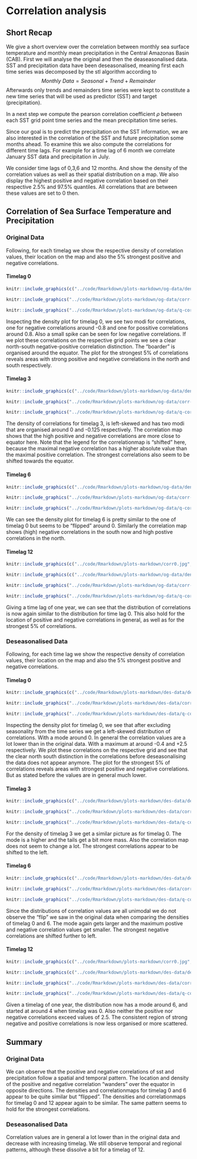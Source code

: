 # Correlation analysis
## Short Recap 

We give a short overview over the correlation between monthly sea surface temperature and monthly mean precipitation in the Central Amazonas Basin (CAB).
First we will analyse the original and then the deaseasonalised data.
SST and precipitation data have been deseasonalised, meaning first each time series was
decomposed by the stl algorithm according to 
$$Monthly \textit{ } Data = Seasonal + Trend + Remainder$$
Afterwards only trends and remainders time series were kept to constitute 
a new time series that will be used as predictor (SST) and target (precipitation).

In a next step we compute the pearson correlation coefficient $\rho$ between each SST grid point time series and the mean precipitation time series.

\begin{equation}
\rho_{X,Y}=\frac{\mathbb{E}\left[\left(X-\mu_{X}\right)\left(Y-\mu_{Y}\right)\right]}{\sigma_X\sigma_Y}
(\#eq:cor)
\end{equation}


Since our goal is to predict the precipitation on the SST information, we are
also interested in the correlation of the SST and future precipitation some months ahead.
To examine this we also compute the correlations for different time lags.
For example for a time lag of 6 month we correlate January SST data and precipitation in July.

We consider time lags of 0,3,6 and 12 months.
And show the density of the correlation values as well as their spatial distribution on a map. We also display the highest positive and negative correlation based on their
respective 2.5% and 97.5% quantiles. All correlations that are between these values are set to 0 then.


## Correlation of Sea Surface Temperature and Precipitation {.tabset .tabset-fade .tabset-pills}

### Original Data {.tabset .tabset-fade .tabset-pills}

Following, for each timelag we show the respective density of correlation values,
their location on the map and also the 5% strongest positive and negative correlations.

#### Timelag 0

```r
knitr::include_graphics(c("../code/Rmarkdown/plots-markdown/og-data/dens-0.jpg"))
```
```r
knitr::include_graphics("../code/Rmarkdown/plots-markdown/og-data/corr-0.jpg")
```
```r
knitr::include_graphics("../code/Rmarkdown/plots-markdown/og-data/q-corr-0.jpg")
```
Inspecting the density plot for timelag 0, we see two modi for correlations,
one for negative correlations around -0.8 and one for possitive correlations around 0.8. Also a small spike can be seen for low negative correlations.
If we plot these correlations on the respective grid points we see a clear north-south negative-positive correlation distinction. The "boarder" is organised around the equator.
The plot for the strongest 5% of correlations reveals areas with strong positive and negative correlations in the north and south respectively.

#### Timelag 3

```r
knitr::include_graphics(c("../code/Rmarkdown/plots-markdown/og-data/dens-3.jpg"))
```
```r
knitr::include_graphics("../code/Rmarkdown/plots-markdown/og-data/corr-3.jpg")
```
```r
knitr::include_graphics("../code/Rmarkdown/plots-markdown/og-data/q-corr-3.jpg")
```

The density of correlations for timelag 3, is left-skewed and has two
modi that are organised around 0 and -0.125 respectively.
The correlation map shows that the high positive and negative correlations are more close to equator here.
Note that the legend for the correlationmap is "shifted" here, because the maximal negative correlation has a higher absolute value than the
maximal positive correlation.
The strongest correlations also seem to be shifted towards the equator.

#### Timelag 6

```r
knitr::include_graphics(c("../code/Rmarkdown/plots-markdown/og-data/dens-6.jpg"))
```
```r
knitr::include_graphics("../code/Rmarkdown/plots-markdown/og-data/corr-6.jpg")
```
```r
knitr::include_graphics("../code/Rmarkdown/plots-markdown/og-data/q-corr-6.jpg")
```
We can see the density plot for timelag 6 is pretty similar to the one
of timelag 0 but seems to be "flipped" around 0.
Similarly the correlation map shows (high) negative correlations in the south now and high postive correlations in the north.

#### Timelag 12

```r
knitr::include_graphics(c("../code/Rmarkdown/plots-markdown/corr0.jpg","../code/Rmarkdown/plots-markdown/corr3.jpg","../code/Rmarkdown/plots-markdown/corr6.jpg","../code/Rmarkdown/plots-markdown/corr9.jpg", "../code/Rmarkdown/plots-markdown/corr12.jpg"))
```

```r
knitr::include_graphics(c("../code/Rmarkdown/plots-markdown/og-data/dens-12.jpg"))
```
```r
knitr::include_graphics("../code/Rmarkdown/plots-markdown/og-data/corr-12.jpg")
```
```r
knitr::include_graphics("../code/Rmarkdown/plots-markdown/og-data/q-corr-12.jpg")
```

Giving a time lag of one year, we can see that the distribution of correlations is now again similar to the distribution for time lag 0.
This also hold for the location of positive and negative correlations in general,
as well as for the strongest 5% of correlations.
 
### Deseasonalised Data {.tabset .tabset-fade .tabset-pills}
Following, for each time lag we show the respective density of correlation values,
their location on the map and also the 5% strongest positive and negative correlations.

#### Timelag 0

```r
knitr::include_graphics(c("../code/Rmarkdown/plots-markdown/des-data/dens-0.jpg"))
```
```r
knitr::include_graphics("../code/Rmarkdown/plots-markdown/des-data/corr-0.jpg")
```
```r
knitr::include_graphics("../code/Rmarkdown/plots-markdown/des-data/q-corr-0.jpg")
```
Inspecting the density plot for timelag 0, we see that after excluding seasonality from 
the time series we get a left-skewed distribution of correlations. With a mode around 0.
In general the correlation values are a lot lower than in the original data.
With a maximum at around -0.4 and +2.5 respectively.
We plot these correlations on the respective grid and see that the clear north south
distinction in the correlations before deseasonalising the data does not appear anymore.
The plot for the strongest 5% of correlations reveals areas with strongest positive and negative correlations. But as stated before the values are in general much lower.

#### Timelag 3

```r
knitr::include_graphics(c("../code/Rmarkdown/plots-markdown/des-data/dens-3.jpg"))
```


```r
knitr::include_graphics("../code/Rmarkdown/plots-markdown/des-data/corr-3.jpg")
```


```r
knitr::include_graphics("../code/Rmarkdown/plots-markdown/des-data/q-corr-3.jpg")
```

For the density of timelag 3 we get a similar picture as for timelag 0.
The mode is a higher and the tails get a bit more mass.
Also the correlation map does not seem to change a lot.
The strongest correlations appear to be shifted to the left.

#### Timelag 6

```r
knitr::include_graphics(c("../code/Rmarkdown/plots-markdown/des-data/dens-6.jpg"))
```
```r
knitr::include_graphics("../code/Rmarkdown/plots-markdown/des-data/corr-6.jpg")
```
```r
knitr::include_graphics("../code/Rmarkdown/plots-markdown/des-data/q-corr-6.jpg")
```
Since the distributions of correlation values are all unimodal we do not observe
the "flip" we saw in the original data when comparing the densities of timelag 0 and
6. The mode again gets larger and the maximum postive and negative correlation values
get smaller.
The strongest negative correlations are shifted further to left.

#### Timelag 12

```r
knitr::include_graphics(c("../code/Rmarkdown/plots-markdown/corr0.jpg","../code/Rmarkdown/plots-markdown/corr3.jpg","../code/Rmarkdown/plots-markdown/corr6.jpg","../code/Rmarkdown/plots-markdown/corr9.jpg", "../code/Rmarkdown/plots-markdown/corr12.jpg"))
```

```r
knitr::include_graphics(c("../code/Rmarkdown/plots-markdown/des-data/dens-12.jpg"))
```
```r
knitr::include_graphics("../code/Rmarkdown/plots-markdown/des-data/corr-12.jpg")
```
```r
knitr::include_graphics("../code/Rmarkdown/plots-markdown/des-data/q-corr-12.jpg")
```

Given a timelag of one year, the distribution now has a mode around 6, and started at around 4 when timelag was 0. Also neither the positive nor negative correlations exceed values of 2.5.
The consistent region of strong negative and positive correlations is now less organised or more scattered.

 

## Summary

### Original Data

We can observe that the positive and negative correlations of sst and precipitation follow a spatial and temporal pattern.
The location and density of the positive and negative correlation "wanders" over the equator in opposite directions.
The densities and correlationmaps for timelag 0 and 6 appear to be quite similar but "flipped".
The densities and correlationmaps for timelag 0 and 12 appear again to be similar.
The same pattern seems to hold for the strongest correlations.

### Deseasonalised Data
Correlation values are in general a lot lower than in the original data and decrease with
increasing timelag.
We still observe temporal and regional patterns, although these dissolve a bit for
a timelag of 12.





